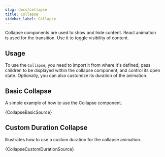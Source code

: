 ```yaml
---
slug: docs/collapse
title: Collapse
sidebar_label: Collapse
---
```

Collapse components are used to show and hide content. React animation is used for the transition. Use it to toggle visibility of content.

## Usage

To use the `Collapse`, you need to import it from where it's defined, pass children to be displayed within the collapse component, and control its open state. Optionally, you can also customize its duration of the animation.


## Basic Collapse

A simple example of how to use the Collapse component.


<CodeSample>
    <CollapseBasicDemo/>
</CodeSample>

<CodeBlock language="tsx">{CollapseBasicSource}</CodeBlock>

## Custom Duration Collapse

Illustrates how to use a custom duration for the collapse animation.


<CodeSample>
    <CollapseCustomDurationDemo/>
</CodeSample>

<CodeBlock language="tsx">{CollapseCustomDurationSource}</CodeBlock>
